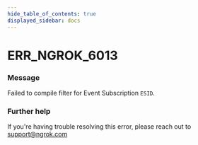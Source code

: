 ```yaml
---
hide_table_of_contents: true
displayed_sidebar: docs
---
```



# ERR_NGROK_6013

### Message
Failed to compile filter for Event Subscription `ESID`.

<ErrorDetails error='err_ngrok_6013' />


### Further help
If you're having trouble resolving this error, please reach out to [support@ngrok.com](mailto:support@ngrok.com?subject=Help%20with%20ERR_NGROK_6013)

